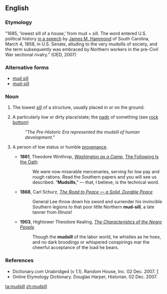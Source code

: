 ==English==

===Etymology===
"1685, 'lowest sill of a house,' from mud + sill. The word entered U.S. political history [[s:The 'Mudsill' Theory|in a speech]] by [[w:James Henry Hammond|James M. Hammond]] of South Carolina, March 4, 1858, in U.S. Senate, alluding to the very mudsills of society, and the term subsequently was embraced by Northern workers in the pre-Civil War sectional rivalry." (OED, 2007)

===Alternative forms===
* [[mud sill]]
* [[mud-sill]]

===Noun===
{{en-noun}}

# The lowest [[sill]] of a structure, usually placed in or on the ground.
# {{figuratively}} A particularly low or dirty place/state; the [[nadir]] of something (see [[rock bottom]])
#: ''"The Pre-Historic Era represented the mudsill of human development."''
# {{dated}} A person of low status or humble [[provenance]].
#*'''1861''', Theodore Winthrop, ''[[s:Washington as a Camp|Washington as a Camp]]'', [[s:Washington as a Camp/The Following Is the Oath|The Following Is the Oath]]
#*:We were now miserable mercenaries, serving for low pay and rough rations. Read the Southern papers and you will see us described. “'''Mudsills''',” — that, I believe, is the technical word.
#*'''1868''', Carl Schurz, ''[[s:The Road to Peace — a Solid, Durable Peace|The Road to Peace — a Solid, Durable Peace]]''
#*:General Lee throw down his sword and surrender his invincible Southern legions to that poor little Northern '''mud-sill''', a late tanner from Illinois!
#*'''1903''', Hightower Theodore Kealing, ''[[s:The Characteristics of the Negro People|The Characteristics of the Negro People]]''
#*:Though the '''mudsill''' of the labor world, he whistles as he hoes, and no dark broodings or whispered conspirings mar the cheerful acceptance of the load he bears.

===References===
* Dictionary.com Unabridged (v 1.1). Random House, Inc. 02 Dec. 2007. [http://dictionary.reference.com/browse/mudsill]
* Online Etymology Dictionary. Douglas Harper, Historian. 02 Dec. 2007.

[[ta:mudsill]]
[[zh:mudsill]]